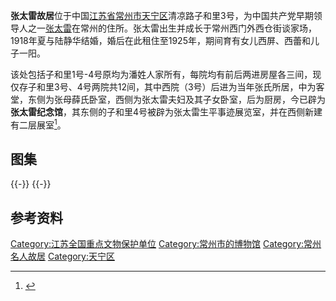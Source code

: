 {{文物保护单位
| 级别 = 全国
| 图片 = [[File:Former_Residence_of_Zhang_Tailei_06_2012-04.JPG|260px]]<br><small>张太雷故居小院，2012年4月</small>
| 名称 = 张太雷旧居
| 编号 = 6-937
| 分类 = 近现代重要史迹及代表性建筑
| 时代 = 1918-1925年
| 所在 = [[江苏省|江苏省]][[常州市|常州市]][[天宁区|天宁区]]
| 登录 = 2006年5月
}}
'''张太雷故居'''位于中国[[江苏省|江苏省]][[常州市|常州市]][[天宁区|天宁区]]清凉路子和里3号，为中国共产党早期领导人之一[[张太雷|张太雷]]在常州的住所。张太雷出生并成长于常州西门外西仓街谈家场，1918年夏与陆静华结婚，婚后在此租住至1925年，期间育有女儿西屏、西蕾和儿子一阳。

该处包括子和里1号-4号原均为潘姓人家所有，每院均有前后两进房屋各三间，现仅存子和里3号、4号两院共12间，其中西院（3号）后进为当年张氏所居，中为客堂，东侧为张母薛氏卧室，西侧为张太雷夫妇及其子女卧室，后为厨房，今已辟为'''张太雷纪念馆'''，其东侧的子和里4号被辟为张太雷生平事迹展览室，并在西侧新建有二层展室<ref>{{cite web|url=http://culture.cz001.com.cn/changzhou/2008/0314/102665.shtml|title=《张太雷故居》|accessdate=2013-04-23|work=|publisher=中国常州网}}{{Dead link|date=2019年12月 |bot=InternetArchiveBot |fix-attempted=yes }}</ref>。
== 图集 ==
{{multiple image
| align  = left
| image1 = Former Residence of Zhang Tailei 01 2012-04.JPG
| width1 = 160
| caption1 = 大门
| image2 = Former Residence of Zhang Tailei 04 2012-04.JPG
| width2 = 160
| caption2 = 3号院内
| image3 = Former Residence of Zhang Tailei 02 2012-04.JPG
| width3 = 160
| caption3 = 张太雷雕像
| image4 = Former Residence of Zhang Tailei 07 2012-04.JPG
| width4 = 160
| caption4 = 客堂}}
{{-}}
{{multiple image
| align  = left
| image1 = Former Residence of Zhang Tailei 10 2012-04.JPG
| width1 = 160
| caption1 = 张氏夫妇卧室
| image2 = Former Residence of Zhang Tailei 11 2012-04.JPG
| width2 = 160
| caption2 = 张氏夫妇卧室
| image3 = Former Residence of Zhang Tailei 12 2012-04.JPG
| width3 = 160
| caption3 = 张母薛氏卧室
| image4 = Former Residence of Zhang Tailei 14 2012-04.JPG
| width4 = 160
| caption4 = 厨房}}
{{-}}
== 参考资料 ==
{{Reflist}}
{{Commons category|Former Residence of Zhang Tailei}}
{{DEFAULTSORT:Z}}
{{江苏全国重点文物保护单位}}
[[Category:江苏全国重点文物保护单位|Category:江苏全国重点文物保护单位]]
[[Category:常州市的博物馆|Category:常州市的博物馆]]
[[Category:常州名人故居|Category:常州名人故居]]
[[Category:天宁区|Category:天宁区]]